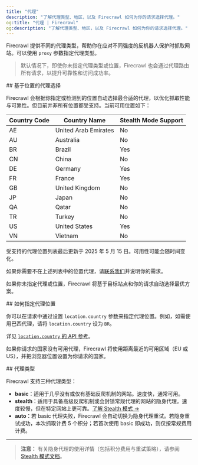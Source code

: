```yaml
---
title: "代理"
description: "了解代理类型、地区，以及 Firecrawl 如何为你的请求选择代理。"
og:title: "代理 | Firecrawl"
og:description: "了解代理类型、地区，以及 Firecrawl 如何为你的请求选择代理。"
---
```



Firecrawl 提供不同的代理类型，帮助你在应对不同强度的反机器人保护时抓取网站。可以使用 `proxy` 参数指定代理类型。

> 默认情况下，即使你未指定代理类型或位置，Firecrawl 也会通过代理路由所有请求，以提升可靠性和访问成功率。

<div id="location-based-proxy-selection">
  ## 基于位置的代理选择
</div>

Firecrawl 会根据你指定或检测到的位置自动选择最合适的代理，以优化抓取性能与可靠性。但目前并非所有位置都受支持。当前可用位置如下：

| Country Code | Country Name         | Stealth Mode Support |
|--------------|----------------------|----------------------|
| AE           | United Arab Emirates | No                   |
| AU           | Australia            | No                   |
| BR           | Brazil               | Yes                  |
| CN           | China                | No                   |
| DE           | Germany              | Yes                  |
| FR           | France               | Yes                  |
| GB           | United Kingdom       | No                   |
| JP           | Japan                | No                   |
| QA           | Qatar                | No                   |
| TR           | Turkey               | No                   |
| US           | United States        | Yes                  |
| VN           | Vietnam              | No                   |

<Warning>受支持的代理位置列表最后更新于 2025 年 5 月 15 日。可用性可能会随时间变化。</Warning>

如果你需要不在上述列表中的位置代理，请[联系我们](mailto:help@firecrawl.com)并说明你的需求。

如果你未指定代理或位置，Firecrawl 将基于目标站点和你的请求自动选择最优方案。

<div id="how-to-specify-proxy-location">
  ## 如何指定代理位置
</div>

你可以在请求中通过设置 `location.country` 参数来指定代理位置。例如，如需使用巴西代理，请将 `location.country` 设为 `BR`。

详见 [`location.country` 的 API 参考](https://docs.firecrawl.dev/api-reference/endpoint/scrape#body-location-country)。

<CodeGroup>
  <LocationPython />

  <LocationNode />

  <LocationCURL />
</CodeGroup>

<Info>如果你请求的国家没有可用代理，Firecrawl 将使用距离最近的可用区域（EU 或 US），并把浏览器位置设置为你请求的国家。</Info>

<div id="proxy-types">
  ## 代理类型
</div>

Firecrawl 支持三种代理类型：

* **basic**：适用于几乎没有或仅有基础反爬机制的网站。速度快，通常可用。
* **stealth**：适用于具备高级反爬机制或会封锁常规代理的网站的隐身代理。速度较慢，但在特定网站上更可靠。[了解 Stealth 模式 →](/zh/features/stealth-mode)
* **auto**：若 basic 代理失败，Firecrawl 会自动切换为隐身代理重试。若隐身重试成功，本次抓取计费 5 个积分；若首次使用 basic 即成功，则仅按常规费用计费。

***

> **注意：** 有关隐身代理的使用详情（包括积分费用与重试策略），请参阅 [Stealth 模式文档](/zh/features/stealth-mode)。